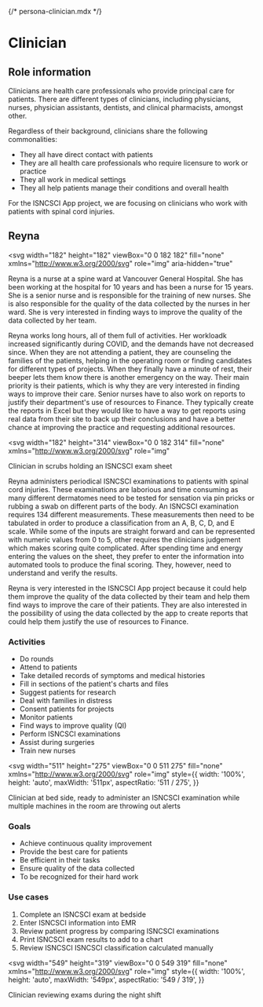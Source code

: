 {/* persona-clinician.mdx */}


<Meta title="App/Personas/Clinician" />

# Clinician

## Role information

Clinicians are health care professionals who provide principal care for patients.
There are different types of clinicians, including physicians, nurses, physician assistants, dentists, and clinical pharmacists, amongst other.

Regardless of their background, clinicians share the following commonalities:

- They all have direct contact with patients
- They are all health care professionals who require licensure to work or practice
- They all work in medical settings
- They all help patients manage their conditions and overall health

For the ISNCSCI App project, we are focusing on clinicians who work with patients with spinal cord injuries.

## Reyna

<svg
  width="182"
  height="182"
  viewBox="0 0 182 182"
  fill="none"
  xmlns="http://www.w3.org/2000/svg"
  role="img"
  aria-hidden="true"
>
  <rect width="182" height="182" fill="white" />
  <path
    d="M136.378 95.98C136.378 120.652 116.192 140.837 91.5213 140.837C66.8493 140.837 46.6633 120.652 46.6633 95.98"
    stroke="black"
    stroke-width="7.48"
    stroke-miterlimit="10"
  />
  <path
    d="M61.6183 130.869H46.6663C38.9403 130.869 32.7103 126.383 30.2183 120.153C29.2213 117.661 21.9943 116.664 21.2473 113.923C20.4993 111.431 25.9813 107.693 25.4833 104.951C24.9853 102.21 18.2563 100.217 18.0073 97.475C17.7583 94.734 23.9883 91.993 23.9883 89.252C23.9883 86.51 17.7583 83.52 18.0073 81.028C18.2563 78.286 24.9853 76.293 25.4833 73.551C25.9813 70.81 20.4993 67.072 21.2473 64.58C21.9943 61.839 29.2213 60.842 30.2183 58.35C31.2153 55.858 26.7293 51.372 27.9753 48.88C29.4703 46.388 36.4483 46.388 38.1933 44.145C39.9373 41.902 36.4483 36.669 38.4423 34.426C40.4353 32.183 47.4133 33.678 49.6563 31.685C51.8993 29.691 50.1543 23.959 52.6473 22.464C55.1393 20.72 61.6183 23.71 64.3593 22.215C67.1013 20.969 67.5993 14.988 70.5903 13.991C73.5803 12.994 78.5643 17.48 81.8043 16.981C85.0443 16.483 87.5363 11 91.0243 11C94.2643 11 97.0053 16.483 100.245 16.981C103.485 17.48 108.22 12.994 111.21 13.991C114.201 14.988 114.45 20.72 117.44 22.215C120.182 23.461 126.412 20.72 129.153 22.464C131.645 24.209 129.901 29.94 132.144 31.685C134.386 33.678 141.364 32.183 143.358 34.426C145.352 36.419 141.863 41.653 143.607 44.145C145.352 46.388 152.329 46.388 153.825 48.88C155.071 51.372 150.585 55.858 151.582 58.35C152.579 60.842 159.806 61.839 160.553 64.58C161.301 67.072 155.818 70.81 156.317 73.551C156.815 76.293 163.544 78.286 163.793 81.028C164.042 83.769 157.812 86.51 157.812 89.252C157.812 91.993 164.042 94.983 163.793 97.475C163.544 100.217 156.815 102.21 156.317 104.951C155.818 107.693 161.301 111.431 160.553 113.923C159.806 116.664 152.579 117.661 151.582 120.153C148.84 126.633 141.863 130.869 133.888 130.869H120.182"
    stroke="black"
    stroke-width="7.48"
    stroke-miterlimit="10"
  />
  <path
    d="M46.6693 99.718V95.98C46.6693 76.292 66.8553 66.075 91.5263 66.075C116.198 66.075 136.384 76.292 136.384 95.98V99.718"
    stroke="black"
    stroke-width="7.48"
    stroke-miterlimit="10"
  />
  <path
    d="M46.6623 90.249V81.028C46.6623 61.341 66.8483 51.123 91.5193 51.123C116.191 51.123 136.377 61.341 136.377 81.028V90.498"
    stroke="black"
    stroke-width="7.48"
    stroke-miterlimit="10"
  />
  <path
    d="M75.5784 114.92C77.3234 121.399 83.0544 126.134 90.0324 126.134C97.0104 126.134 102.742 121.399 104.486 114.92"
    stroke="black"
    stroke-width="7.48"
    stroke-miterlimit="10"
  />
  <path
    fill-rule="evenodd"
    clip-rule="evenodd"
    d="M97.394 181.931L112.67 144.832L105.753 141.984L91.2792 177.136L76.7069 141.726L69.7897 144.572L85.164 181.931H97.394Z"
    fill="black"
  />
  <path
    fill-rule="evenodd"
    clip-rule="evenodd"
    d="M156.811 181.931C146.376 155.679 120.729 137.098 90.7793 137.098C60.8299 137.098 35.1825 155.679 24.7473 181.931H32.8755C42.8638 159.912 65.0482 144.578 90.7793 144.578C116.51 144.578 138.695 159.912 148.683 181.931H156.811Z"
    fill="black"
  />
</svg>

Reyna is a nurse at a spine ward at Vancouver General Hospital.
She has been working at the hospital for 10 years and has been a nurse for 15 years.
She is a senior nurse and is responsible for the training of new nurses.
She is also responsible for the quality of the data collected by the nurses in her ward.
She is very interested in finding ways to improve the quality of the data collected by her team.

Reyna works long hours, all of them full of activities.
Her workloadk increased significantly during COVID, and the demands have not decreased since.
When they are not attending a patient, they are counseling the families of the patients, helping in the operating room or finding candidates for different types of projects.
When they finally have a minute of rest, their beeper lets them know there is another emergency on the way.
Their main priority is their patients, which is why they are very interested in finding ways to improve their care.
Senior nurses have to also work on reports to justify their department's use of resources to Finance.
They typically create the reports in Excel but they would like to have a way to get reports using real data from their site to back up their conclusions and have a better chance at improving the practice and requesting additional resources.

<svg
  width="182"
  height="314"
  viewBox="0 0 182 314"
  fill="none"
  xmlns="http://www.w3.org/2000/svg"
  role="img"
>
  <description>Clinician in scrubs holding an ISNCSCI exam sheet</description>
  <rect width="182" height="314" fill="white" />
  <path
    d="M54.3044 174.181V201.514L51.9174 210.379L54.3044 218.05H62.1464V210.379H65.8964V174.181H54.3044Z"
    stroke="black"
    stroke-width="5.11"
    stroke-miterlimit="10"
  />
  <path
    d="M90.2192 227.373V277.465H87.6622V287.7H72.3192V285.136L76.0692 280.022V276.271H69.7622V227.373H90.2192Z"
    stroke="black"
    stroke-width="5.11"
    stroke-miterlimit="10"
  />
  <path
    d="M117.836 227.373V276.271H113.915V280.022L124.144 285.136V287.7H102.493V276.271H99.936V227.373H117.836Z"
    stroke="black"
    stroke-width="5.11"
    stroke-miterlimit="10"
  />
  <path
    d="M124.029 83.834C124.029 100.711 110.22 114.52 93.343 114.52C76.466 114.52 62.658 100.711 62.658 83.834"
    stroke="black"
    stroke-width="5.11"
    stroke-miterlimit="10"
  />
  <path
    d="M72.8863 107.699H62.6573C57.3733 107.699 53.1113 104.631 51.4063 100.369C50.7243 98.6641 45.7803 97.9821 45.2693 96.1071C44.7573 94.4021 48.5083 91.8451 48.1673 89.9691C47.8263 88.0941 43.2233 86.7311 43.0533 84.8551C42.8823 82.9801 47.1443 81.1051 47.1443 79.2301C47.1443 77.3541 42.8823 75.3091 43.0533 73.6041C43.2233 71.7291 47.8263 70.3651 48.1673 68.4901C48.5083 66.6141 44.7573 64.0571 45.2693 62.3521C45.7803 60.4771 50.7243 59.7951 51.4063 58.0911C52.0883 56.3861 49.0193 53.3171 49.8723 51.6121C50.8953 49.9081 55.6683 49.9081 56.8613 48.3741C58.0553 46.8391 55.6683 43.2591 57.0323 41.7251C58.3963 40.1911 63.1693 41.2131 64.7033 39.8501C66.2383 38.4861 65.0443 34.5651 66.7493 33.5421C68.4543 32.3491 72.8863 34.3941 74.7613 33.3721C76.6363 32.5191 76.9773 28.4281 79.0233 27.7461C81.0693 27.0641 84.4783 30.1321 86.6953 29.7921C88.9113 29.4511 90.6163 25.7001 93.0023 25.7001C95.2183 25.7001 97.0943 29.4511 99.3103 29.7921C101.526 30.1321 104.765 27.0641 106.811 27.7461C108.856 28.4281 109.027 32.3491 111.073 33.3721C112.948 34.2241 117.21 32.3491 119.085 33.5421C120.79 34.7351 119.596 38.6561 121.131 39.8501C122.665 41.2131 127.438 40.1911 128.802 41.7251C130.166 43.0891 127.779 46.6691 128.973 48.3741C130.166 49.9081 134.939 49.9081 135.962 51.6121C136.814 53.3171 133.746 56.3861 134.428 58.0911C135.11 59.7951 140.054 60.4771 140.565 62.3521C141.076 64.0571 137.326 66.6141 137.667 68.4901C138.008 70.3651 142.611 71.7291 142.781 73.6041C142.952 75.4791 138.69 77.3541 138.69 79.2301C138.69 81.1051 142.952 83.1501 142.781 84.8551C142.611 86.7311 138.008 88.0941 137.667 89.9691C137.326 91.8451 141.076 94.4021 140.565 96.1071C140.054 97.9821 135.11 98.6641 134.428 100.369C132.553 104.801 127.779 107.699 122.324 107.699H112.948"
    stroke="black"
    stroke-width="5.11"
    stroke-miterlimit="10"
  />
  <path
    d="M62.6581 86.3921V83.8351C62.6581 70.3671 76.4671 63.3781 93.3441 63.3781C110.221 63.3781 124.029 70.3671 124.029 83.8351V86.3921"
    stroke="black"
    stroke-width="5.11"
    stroke-miterlimit="10"
  />
  <path
    d="M62.6581 79.912V73.604C62.6581 60.137 76.4671 53.147 93.3441 53.147C110.221 53.147 124.029 60.137 124.029 73.604V80.082"
    stroke="black"
    stroke-width="5.11"
    stroke-miterlimit="10"
  />
  <path
    d="M82.4329 96.7891C83.6259 101.221 87.5469 104.46 92.3209 104.46C97.0939 104.46 101.015 101.221 102.208 96.7891"
    stroke="black"
    stroke-width="5.11"
    stroke-miterlimit="10"
  />
  <path
    d="M61.4048 148.462L66.1056 156.924L65.4285 227.546L120.695 227.015L121.357 158.096"
    stroke="black"
    stroke-width="5.11"
    stroke-miterlimit="10"
  />
  <path
    d="M120.961 174.187H138.861V160.549C138.861 135.148 118.233 114.52 92.832 114.52C67.432 114.52 46.804 135.148 46.804 160.549V174.187H65.897"
    stroke="black"
    stroke-width="5.11"
    stroke-miterlimit="10"
  />
  <path
    d="M80.8409 116.099L93.1749 146.07L105.442 116.276"
    stroke="black"
    stroke-width="5.11"
    stroke-miterlimit="10"
  />
  <path
    d="M133.997 174.185V191.886L127.689 200.751H119.166L114.051 210.98H100.754V207.229L112.347 195.637L121.211 190.523V174.185H133.997Z"
    fill="white"
    stroke="black"
    stroke-width="5.11"
    stroke-miterlimit="10"
  />
  <path
    d="M70.0094 187.318L92.9267 164.401L116.677 188.151L93.7597 211.068L70.0094 187.318Z"
    fill="white"
    stroke="black"
    stroke-width="5.11"
    stroke-miterlimit="10"
  />
  <path
    d="M81.653 188.959L81.7232 189.029L80.3778 190.375L80.3076 190.304L80.393 190.219C80.4676 190.144 80.5145 190.071 80.5334 189.999C80.5486 189.948 80.5435 189.893 80.5182 189.832C80.5018 189.788 80.4291 189.701 80.3 189.572L78.6074 187.879C78.4758 187.748 78.3867 187.673 78.3398 187.654C78.293 187.635 78.2361 187.635 78.1691 187.654C78.102 187.67 78.0324 187.714 77.9603 187.786L77.8749 187.872L77.8047 187.802L79.1501 186.456L79.2203 186.526L79.1349 186.612C79.0603 186.686 79.0135 186.76 78.9945 186.832C78.9793 186.882 78.9838 186.939 79.0078 187.001C79.0242 187.045 79.097 187.132 79.226 187.261L80.9186 188.953C81.0502 189.085 81.1394 189.16 81.1862 189.179C81.2343 189.197 81.2918 189.198 81.3589 189.181C81.4259 189.162 81.4955 189.117 81.5676 189.044L81.653 188.959ZM81.0078 184.481L81.8864 185.318L81.8086 185.395C81.5568 185.217 81.2937 185.135 81.0192 185.149C80.7447 185.16 80.5239 185.249 80.357 185.416C80.2279 185.545 80.1602 185.683 80.1539 185.828C80.1476 185.971 80.1893 186.087 80.2792 186.177C80.3361 186.234 80.4 186.271 80.4708 186.289C80.567 186.312 80.6846 186.312 80.8238 186.289C80.925 186.271 81.1362 186.208 81.4575 186.099C81.9066 185.946 82.2495 185.883 82.486 185.91C82.7213 185.938 82.9237 186.036 83.0932 186.206C83.3083 186.421 83.4095 186.69 83.3968 187.014C83.3842 187.335 83.2488 187.625 82.9908 187.883C82.9098 187.964 82.825 188.032 82.7365 188.088C82.6479 188.144 82.5265 188.203 82.3722 188.266C82.2861 188.302 82.2235 188.339 82.1843 188.378C82.1514 188.411 82.1293 188.459 82.1179 188.521C82.1065 188.583 82.1154 188.651 82.1445 188.726L82.0742 188.796L81.1027 187.824L81.1729 187.754C81.5018 187.972 81.8174 188.074 82.1198 188.06C82.4221 188.043 82.665 187.943 82.8484 187.76C82.9901 187.618 83.0641 187.467 83.0705 187.306C83.0781 187.144 83.0306 187.012 82.9281 186.91C82.8674 186.849 82.7922 186.807 82.7023 186.783C82.6138 186.757 82.5113 186.752 82.3949 186.767C82.2773 186.781 82.0939 186.831 81.8446 186.915C81.4955 187.034 81.2292 187.105 81.0458 187.126C80.8623 187.148 80.6928 187.136 80.5372 187.092C80.3829 187.046 80.2456 186.963 80.1255 186.843C79.9205 186.638 79.8212 186.388 79.8275 186.094C79.8339 185.799 79.9515 185.537 80.1805 185.308C80.264 185.225 80.3551 185.154 80.4537 185.096C80.5284 185.051 80.6289 185.008 80.7554 184.965C80.8819 184.919 80.9623 184.879 80.9964 184.845C81.0293 184.812 81.0451 184.776 81.0439 184.737C81.0426 184.698 81.0116 184.631 80.9509 184.538L81.0078 184.481ZM82.3722 183.234L85.2375 183.561L84.1312 182.454C83.9769 182.3 83.8504 182.218 83.7517 182.208C83.6176 182.195 83.4803 182.261 83.3399 182.407L83.2697 182.337L84.1198 181.486L84.19 181.557C84.0951 181.679 84.0401 181.771 84.0249 181.832C84.0098 181.89 84.0167 181.955 84.0458 182.027C84.0749 182.097 84.1502 182.192 84.2716 182.314L86.414 184.456L86.3494 184.521L82.467 184.118L84.1027 185.754C84.2507 185.902 84.3842 185.969 84.5031 185.953C84.6233 185.937 84.727 185.885 84.8143 185.798L84.875 185.737L84.9453 185.807L84.0325 186.72L83.9623 186.65C84.1027 186.507 84.1723 186.379 84.171 186.266C84.1698 186.154 84.1008 186.029 83.9642 185.893L82.1482 184.077L82.0249 184.063C81.9022 184.049 81.8092 184.053 81.746 184.073C81.6827 184.093 81.6106 184.141 81.5296 184.217L81.4594 184.147L82.3722 183.234ZM86.7479 178.741L87.6398 179.633L87.5658 179.707C87.2773 179.529 86.9952 179.455 86.7195 179.483C86.4437 179.51 86.2097 179.621 86.0174 179.813C85.8567 179.973 85.7555 180.167 85.7138 180.393C85.672 180.62 85.6948 180.839 85.7821 181.05C85.8934 181.321 86.0661 181.573 86.3001 181.807C86.5303 182.037 86.7694 182.218 87.0174 182.35C87.2641 182.48 87.4981 182.532 87.7195 182.505C87.9396 182.478 88.1483 182.365 88.3457 182.168C88.5076 182.006 88.6202 181.822 88.6834 181.617C88.748 181.411 88.7682 181.147 88.7442 180.824L88.9662 181.046C88.9725 181.341 88.9314 181.601 88.8428 181.826C88.7543 182.049 88.6056 182.264 88.3969 182.473C88.1224 182.748 87.8232 182.937 87.4994 183.041C87.1768 183.143 86.8542 183.149 86.5316 183.06C86.2103 182.968 85.9332 182.807 85.7005 182.574C85.4551 182.328 85.2862 182.032 85.1938 181.684C85.1027 181.335 85.1053 180.991 85.2014 180.652C85.2988 180.311 85.4702 180.018 85.7157 179.773C85.8966 179.592 86.1268 179.44 86.4064 179.318C86.5683 179.247 86.6651 179.195 86.6967 179.164C86.7372 179.123 86.7574 179.074 86.7574 179.016C86.7574 178.955 86.7296 178.888 86.6739 178.815L86.7479 178.741ZM88.7878 176.701L89.6664 177.538L89.5886 177.615C89.3368 177.437 89.0737 177.355 88.7992 177.369C88.5247 177.38 88.3039 177.469 88.1369 177.636C88.0079 177.765 87.9402 177.903 87.9339 178.048C87.9276 178.191 87.9693 178.307 88.0591 178.397C88.1161 178.454 88.18 178.491 88.2508 178.509C88.3469 178.532 88.4646 178.532 88.6037 178.509C88.7049 178.491 88.9162 178.428 89.2375 178.319C89.6866 178.166 90.0294 178.103 90.266 178.13C90.5013 178.158 90.7037 178.256 90.8732 178.426C91.0883 178.641 91.1895 178.91 91.1768 179.234C91.1642 179.555 91.0288 179.845 90.7708 180.103C90.6898 180.184 90.605 180.252 90.5165 180.308C90.4279 180.364 90.3065 180.423 90.1522 180.486C90.0661 180.522 90.0035 180.559 89.9643 180.598C89.9314 180.631 89.9093 180.679 89.8979 180.741C89.8865 180.803 89.8953 180.871 89.9244 180.946L89.8542 181.016L88.8827 180.044L88.9529 179.974C89.2818 180.192 89.5974 180.294 89.8998 180.28C90.2021 180.263 90.445 180.163 90.6284 179.98C90.7701 179.838 90.8441 179.687 90.8505 179.526C90.858 179.364 90.8106 179.232 90.7081 179.13C90.6474 179.069 90.5721 179.027 90.4823 179.003C90.3938 178.977 90.2913 178.972 90.1749 178.987C90.0573 179.001 89.8738 179.051 89.6246 179.135C89.2755 179.254 89.0092 179.325 88.8258 179.346C88.6423 179.368 88.4728 179.356 88.3172 179.312C88.1629 179.266 88.0256 179.183 87.9054 179.063C87.7005 178.858 87.6012 178.609 87.6075 178.314C87.6138 178.019 87.7315 177.757 87.9605 177.528C88.044 177.445 88.135 177.374 88.2337 177.316C88.3084 177.271 88.4089 177.228 88.5354 177.185C88.6619 177.139 88.7423 177.099 88.7764 177.065C88.8093 177.032 88.8251 176.996 88.8239 176.957C88.8226 176.918 88.7916 176.851 88.7309 176.758L88.7878 176.701ZM91.7195 173.769L92.6114 174.661L92.5374 174.735C92.249 174.558 91.9668 174.483 91.6911 174.511C91.4153 174.539 91.1813 174.649 90.989 174.841C90.8283 175.002 90.7271 175.195 90.6854 175.422C90.6436 175.648 90.6664 175.867 90.7537 176.078C90.865 176.349 91.0377 176.602 91.2717 176.836C91.5019 177.066 91.741 177.247 91.989 177.378C92.2357 177.509 92.4697 177.56 92.6911 177.534C92.9112 177.506 93.1199 177.393 93.3173 177.196C93.4792 177.034 93.5918 176.851 93.655 176.646C93.7196 176.44 93.7398 176.175 93.7158 175.853L93.9378 176.075C93.9441 176.369 93.903 176.629 93.8144 176.855C93.7259 177.077 93.5772 177.293 93.3685 177.502C93.094 177.776 92.7948 177.965 92.471 178.069C92.1484 178.171 91.8258 178.178 91.5032 178.088C91.1819 177.997 90.9048 177.835 90.6721 177.602C90.4267 177.357 90.2578 177.06 90.1654 176.712C90.0744 176.363 90.0769 176.019 90.173 175.68C90.2704 175.34 90.4418 175.047 90.6873 174.801C90.8682 174.62 91.0984 174.469 91.378 174.346C91.5399 174.275 91.6367 174.224 91.6683 174.192C91.7088 174.152 91.729 174.102 91.729 174.044C91.729 173.984 91.7012 173.916 91.6455 173.843L91.7195 173.769ZM95.9188 174.693L95.989 174.763L94.6437 176.109L94.5735 176.039L94.6589 175.953C94.7335 175.879 94.7803 175.805 94.7993 175.733C94.8145 175.682 94.8094 175.627 94.7841 175.566C94.7676 175.522 94.6949 175.435 94.5659 175.306L92.8732 173.613C92.7417 173.482 92.6525 173.407 92.6057 173.388C92.5589 173.369 92.502 173.369 92.4349 173.388C92.3679 173.404 92.2983 173.448 92.2262 173.521L92.1408 173.606L92.0706 173.536L93.416 172.19L93.4862 172.261L93.4008 172.346C93.3261 172.421 93.2793 172.494 93.2604 172.566C93.2452 172.617 93.2496 172.673 93.2736 172.735C93.2901 172.779 93.3628 172.866 93.4919 172.995L95.1845 174.688C95.316 174.819 95.4052 174.894 95.452 174.913C95.5001 174.931 95.5577 174.932 95.6247 174.915C95.6918 174.896 95.7613 174.851 95.8334 174.779L95.9188 174.693Z"
    fill="black"
  />
</svg>

Reyna administers periodical ISNCSCI examinations to patients with spinal cord injuries.
These examinations are laborious and time consuming as many different dermatomes need to be tested for sensation via pin pricks or rubbing a swab on different parts of the body.
An ISNCSCI examination requires 134 different measurements.
These measurements then need to be tabulated in order to produce a classification from an A, B, C, D, and E scale.
While some of the inputs are straight forward and can be represented with numeric values from 0 to 5, other requires the clinicians judgement which makes scoring quite complicated.
After spending time and energy entering the values on the sheet, they prefer to enter the information into automated tools to produce the final scoring.
They, however, need to understand and verify the results.

Reyna is very interested in the ISNCSCI App project because it could help them improve the quality of the data collected by their team and help them find ways to improve the care of their patients.
They are also interested in the possibility of using the data collected by the app to create reports that could help them justify the use of resources to Finance.

### Activities

- Do rounds
- Attend to patients
- Take detailed records of symptoms and medical histories
- Fill in sections of the patient's charts and files
- Suggest patients for research
- Deal with families in distress
- Consent patients for projects
- Monitor patients
- Find ways to improve quality (QI)
- Perform ISNCSCI examinations
- Assist during surgeries
- Train new nurses

<svg
  width="511"
  height="275"
  viewBox="0 0 511 275"
  fill="none"
  xmlns="http://www.w3.org/2000/svg"
  role="img"
  style={{
    width: '100%',
    height: 'auto',
    maxWidth: '511px',
    aspectRatio: '511 / 275',
  }}
>
  <description>
    Clinician at bed side, ready to administer an ISNCSCI examination while
    multiple machines in the room are throwing out alerts
  </description>
  <rect width="511" height="275" fill="white" />
  <path
    d="M225.375 156.66H182.573"
    stroke="#333333"
    stroke-width="3.16"
    stroke-miterlimit="10"
  />
  <path
    d="M136.205 156.66H104.113"
    stroke="#333333"
    stroke-width="3.16"
    stroke-miterlimit="10"
  />
  <path
    d="M98.231 240.403V15.877"
    stroke="#333333"
    stroke-width="3.16"
    stroke-miterlimit="10"
  />
  <path
    d="M72.009 37.26H127.298"
    stroke="#333333"
    stroke-width="3.16"
    stroke-miterlimit="10"
  />
  <path
    d="M91.627 162.003H30.996V233.28"
    stroke="#333333"
    stroke-width="3.16"
    stroke-miterlimit="10"
  />
  <path
    d="M30.996 183.38H91.627"
    stroke="#333333"
    stroke-width="3.16"
    stroke-miterlimit="10"
  />
  <path
    d="M30.996 204.77H91.627"
    stroke="#333333"
    stroke-width="3.16"
    stroke-miterlimit="10"
  />
  <path
    d="M30.996 226.16H91.627"
    stroke="#333333"
    stroke-width="3.16"
    stroke-miterlimit="10"
  />
  <path
    d="M104.114 162H134.429V231.5"
    stroke="#333333"
    stroke-width="3.16"
    stroke-miterlimit="10"
  />
  <path
    d="M104.114 183.38H134.429"
    stroke="#333333"
    stroke-width="3.16"
    stroke-miterlimit="10"
  />
  <path
    d="M104.114 204.77H134.429"
    stroke="#333333"
    stroke-width="3.16"
    stroke-miterlimit="10"
  />
  <path
    d="M104.114 226.16H134.429"
    stroke="#333333"
    stroke-width="3.16"
    stroke-miterlimit="10"
  />
  <path
    d="M75.587 172.7H91.626"
    stroke="#333333"
    stroke-width="3.16"
    stroke-miterlimit="10"
  />
  <path
    d="M75.587 194.44H91.626"
    stroke="#333333"
    stroke-width="3.16"
    stroke-miterlimit="10"
  />
  <path
    d="M75.587 215.46H91.626"
    stroke="#333333"
    stroke-width="3.16"
    stroke-miterlimit="10"
  />
  <path
    d="M84.496 240.41H111.245"
    stroke="#333333"
    stroke-width="3.16"
    stroke-miterlimit="10"
  />
  <path
    d="M88.949 252.882C90.429 252.882 91.626 251.685 91.626 250.204C91.626 248.737 90.429 247.54 88.949 247.54C87.482 247.54 86.284 248.737 86.284 250.204C86.284 251.685 87.482 252.882 88.949 252.882Z"
    stroke="#333333"
    stroke-width="3.16"
    stroke-miterlimit="10"
  />
  <path
    d="M106.791 252.882C108.258 252.882 109.468 251.685 109.468 250.204C109.468 248.737 108.258 247.54 106.791 247.54C105.311 247.54 104.114 248.737 104.114 250.204C104.114 251.685 105.311 252.882 106.791 252.882Z"
    stroke="#333333"
    stroke-width="3.16"
    stroke-miterlimit="10"
  />
  <path
    d="M225.375 145.955L208.962 146.135C192.562 139.364 184.89 120.48 191.661 104.26"
    stroke="#333333"
    stroke-width="3.16"
    stroke-miterlimit="10"
  />
  <path
    d="M189.704 113.177C194.338 115.147 199.693 113.01 201.47 108.376L202.899 104.99"
    stroke="#333333"
    stroke-width="3.16"
    stroke-miterlimit="10"
  />
  <path
    fill-rule="evenodd"
    clip-rule="evenodd"
    d="M169.906 117.625C160.388 114.916 153.866 111.395 153.866 111.395C143.169 107.121 141.019 95.7159 145.666 84.8389L156.544 58.6549L158.14 59.3629C158.14 59.3629 165.091 75.7499 160.998 85.7399L158.861 90.7209L166.88 94.1069L161.525 97.6729C161.525 97.6729 148.511 108.718 169.906 117.625Z"
    stroke="#333333"
    stroke-width="3.16"
    stroke-miterlimit="10"
  />
  <path
    d="M166.298 116.286C167.083 116.509 168.614 117.452 169.907 117.62C178.922 118.795 187.896 113.061 191.661 104.079C196.128 93.2145 191.134 80.7414 180.436 76.2873L160.742 68.1542"
    stroke="#333333"
    stroke-width="3.16"
    stroke-miterlimit="10"
  />
  <path
    d="M191.661 104.087H197.904C206.465 104.267 217.522 106.945 225.375 110.15"
    stroke="#333333"
    stroke-width="3.16"
    stroke-miterlimit="10"
  />
  <path
    d="M253.901 166.453H224.474V110.328L242.663 107.65C246.589 107.123 250.516 107.123 254.442 107.65L275.296 112.104H355.544L358.042 104.806C358.749 102.849 360.539 101.42 362.676 101.42H364.465"
    stroke="#333333"
    stroke-width="3.16"
    stroke-miterlimit="10"
  />
  <path
    d="M225.375 149.527H184.362L134.429 94.2899"
    stroke="#333333"
    stroke-width="3.16"
    stroke-miterlimit="10"
  />
  <path
    d="M209.322 131.71H223.585"
    stroke="#333333"
    stroke-width="3.16"
    stroke-miterlimit="10"
  />
  <path
    d="M80.93 40.8319V51.5279"
    stroke="#333333"
    stroke-width="3.16"
    stroke-miterlimit="10"
  />
  <path
    d="M119.265 88.949V113.897C120.166 117.102 122.303 119.239 125.161 119.239H131.224C133.888 119.239 136.205 121.376 136.205 124.233C136.205 127.258 138.883 129.575 141.921 129.215L144.418 128.867C146.916 128.507 149.233 130.103 149.941 132.42L151.009 136.347C151.73 138.844 154.214 140.26 156.712 139.912L179.368 135.638C180.256 135.458 181.324 135.638 182.032 135.986L191.661 139.912C192.202 140.092 192.91 140.26 193.45 140.26H223.586"
    stroke="#333333"
    stroke-width="3.16"
    stroke-miterlimit="10"
  />
  <path
    d="M109.468 79.86H129.073"
    stroke="#333333"
    stroke-width="3.16"
    stroke-miterlimit="10"
  />
  <path
    d="M116.6 67.5599H123.732"
    stroke="#333333"
    stroke-width="3.16"
    stroke-miterlimit="10"
  />
  <path
    d="M116.6 72.9099H123.732"
    stroke="#333333"
    stroke-width="3.16"
    stroke-miterlimit="10"
  />
  <path
    d="M252.111 169.13H312.742"
    stroke="#333333"
    stroke-width="3.16"
    stroke-miterlimit="10"
  />
  <path
    d="M309.176 165.56H353.754"
    stroke="#333333"
    stroke-width="3.16"
    stroke-miterlimit="10"
  />
  <path
    d="M120.165 60.433V40.827"
    stroke="#333333"
    stroke-width="3.16"
    stroke-miterlimit="10"
  />
  <path
    d="M118.376 56.87H113.034L109.468 60.256V79.5C109.468 83.954 113.034 87.52 117.488 87.52H122.663C127.117 87.52 130.682 83.954 130.682 79.5V60.256L127.297 56.87H121.942"
    stroke="#333333"
    stroke-width="3.16"
    stroke-miterlimit="10"
  />
  <path
    d="M89.85 122.801H29.219V69.34H89.85"
    stroke="#333333"
    stroke-width="3.16"
    stroke-miterlimit="10"
  />
  <path
    d="M30.996 110.33H89.85"
    stroke="#333333"
    stroke-width="3.16"
    stroke-miterlimit="10"
  />
  <path
    d="M36.351 97.8499L47.048 81.8099L55.969 97.8499L66.666 81.8099L75.587 96.0729L82.719 85.3759"
    stroke="#333333"
    stroke-width="3.16"
    stroke-miterlimit="10"
  />
  <path
    d="M59.535 122.802V131.71H89.85"
    stroke="#333333"
    stroke-width="3.16"
    stroke-miterlimit="10"
  />
  <path
    d="M68.443 122.796V131.704"
    stroke="#333333"
    stroke-width="3.16"
    stroke-miterlimit="10"
  />
  <path
    d="M39.917 117.46H43.483"
    stroke="#333333"
    stroke-width="3.16"
    stroke-miterlimit="10"
  />
  <path
    d="M48.838 117.46H52.404"
    stroke="#333333"
    stroke-width="3.16"
    stroke-miterlimit="10"
  />
  <path
    d="M75.587 117.46H79.153"
    stroke="#333333"
    stroke-width="3.16"
    stroke-miterlimit="10"
  />
  <path
    d="M80.93 117.46H84.496"
    stroke="#333333"
    stroke-width="3.16"
    stroke-miterlimit="10"
  />
  <path
    d="M104.114 131.71H114.811"
    stroke="#333333"
    stroke-width="3.16"
    stroke-miterlimit="10"
  />
  <path
    d="M429.209 91.871C429.209 103.591 419.62 113.18 407.9 113.18C396.18 113.18 386.592 103.591 386.592 91.871"
    stroke="#333333"
    stroke-width="3.55"
    stroke-miterlimit="10"
  />
  <path
    d="M393.694 108.452H386.591C382.921 108.452 379.962 106.321 378.778 103.362C378.304 102.178 374.871 101.704 374.516 100.402C374.161 99.218 376.765 97.443 376.529 96.14C376.292 94.838 373.096 93.891 372.977 92.589C372.859 91.287 375.818 89.984 375.818 88.682C375.818 87.38 372.859 85.959 372.977 84.776C373.096 83.473 376.292 82.526 376.529 81.224C376.765 79.922 374.161 78.146 374.516 76.962C374.871 75.66 378.304 75.187 378.778 74.003C379.251 72.819 377.121 70.688 377.712 69.504C378.423 68.321 381.737 68.321 382.566 67.255C383.395 66.19 381.737 63.704 382.684 62.638C383.631 61.573 386.946 62.283 388.012 61.336C389.077 60.389 388.248 57.666 389.432 56.956C390.616 56.127 393.694 57.548 394.996 56.838C396.298 56.246 396.535 53.404 397.956 52.931C399.376 52.457 401.744 54.588 403.283 54.352C404.822 54.115 406.006 51.51 407.663 51.51C409.202 51.51 410.504 54.115 412.043 54.352C413.582 54.588 415.831 52.457 417.252 52.931C418.673 53.404 418.791 56.127 420.212 56.838C421.514 57.429 424.473 56.127 425.775 56.956C426.959 57.785 426.131 60.507 427.196 61.336C428.262 62.283 431.576 61.573 432.523 62.638C433.47 63.585 431.813 66.071 432.642 67.255C433.47 68.321 436.785 68.321 437.495 69.504C438.087 70.688 435.956 72.819 436.43 74.003C436.903 75.187 440.336 75.66 440.692 76.962C441.047 78.146 438.442 79.922 438.679 81.224C438.916 82.526 442.112 83.473 442.231 84.776C442.349 86.078 439.389 87.38 439.389 88.682C439.389 89.984 442.349 91.405 442.231 92.589C442.112 93.891 438.916 94.838 438.679 96.14C438.442 97.443 441.047 99.218 440.692 100.402C440.336 101.704 436.903 102.178 436.43 103.362C435.128 106.44 431.813 108.452 428.025 108.452H421.514"
    stroke="black"
    stroke-width="3.55"
    stroke-miterlimit="10"
  />
  <path
    d="M386.592 93.653V91.877C386.592 82.525 396.181 77.67 407.901 77.67C419.621 77.67 429.208 82.525 429.208 91.877V93.653"
    stroke="black"
    stroke-width="3.55"
    stroke-miterlimit="10"
  />
  <path
    d="M386.592 89.1549V84.7749C386.592 75.4229 396.181 70.569 407.901 70.569C419.621 70.569 429.209 75.4229 429.209 84.7749V89.2729"
    stroke="black"
    stroke-width="3.55"
    stroke-miterlimit="10"
  />
  <path
    d="M400.323 100.873C401.152 103.951 403.874 106.2 407.189 106.2C410.504 106.2 413.227 103.951 414.055 100.873"
    stroke="black"
    stroke-width="3.55"
    stroke-miterlimit="10"
  />
  <path
    d="M399.606 114.527L407.92 134.73L416.19 114.647"
    stroke="black"
    stroke-width="3.45"
    stroke-miterlimit="10"
  />
  <path
    d="M404.999 191.578L405.78 224.554H401.041V234.78H380.463L380.713 231.538C381.711 228.795 384.329 226.924 387.322 226.924H393.558V191.578H404.999Z"
    stroke="black"
    stroke-width="3.74"
    stroke-miterlimit="10"
  />
  <path
    d="M431.366 191.578L441.197 222.684V224.554H439.326V234.78H424.361V229.044C424.985 226.924 426.855 225.427 429.1 225.427H431.844L415.655 191.578"
    stroke="black"
    stroke-width="3.74"
    stroke-miterlimit="10"
  />
  <path
    d="M441.197 154.335V162.815H440.199L413.137 152.464L406.528 155.333L399.045 149.596V145.855L404.657 143.111L402.786 139.37H408.398L412.14 142.113L414.01 145.855L430.846 150.594V143.111"
    stroke="black"
    stroke-width="3.74"
    stroke-miterlimit="10"
  />
  <path
    d="M428.976 159.953V172.174L431.367 191.576H391.688V148.729H390.69L378.469 161.824H376.473L358.889 151.597L351.282 151.473C349.037 151.473 347.166 149.727 346.543 147.607L344.797 141.247L346.668 139.376H351.407L354.15 133.889H356.894L357.891 139.126L360.635 141.371V145.113L376.598 151.473H378.469L382.459 133.514C384.953 122.166 394.806 113.561 406.404 113.187H407.9C426.482 113.312 441.198 128.9 441.198 147.482V160.202"
    stroke="black"
    stroke-width="3.74"
    stroke-miterlimit="10"
  />
  <path
    d="M395.567 134.942L402.106 144.36"
    stroke="black"
    stroke-width="3.74"
    stroke-miterlimit="10"
    stroke-linecap="round"
  />
  <path
    d="M337.047 141.224L352.495 125.776L368.505 141.786L353.057 157.234L337.047 141.224Z"
    fill="white"
    stroke="black"
    stroke-width="3.45"
    stroke-miterlimit="10"
  />
  <path
    d="M344.654 142.08L344.701 142.127L343.793 143.035L343.746 142.987L343.804 142.93C343.854 142.879 343.885 142.83 343.898 142.781C343.909 142.747 343.905 142.71 343.888 142.669C343.877 142.639 343.828 142.58 343.741 142.493L342.599 141.351C342.51 141.262 342.45 141.212 342.418 141.199C342.387 141.186 342.348 141.186 342.303 141.199C342.258 141.21 342.211 141.24 342.162 141.289L342.105 141.346L342.057 141.299L342.965 140.391L343.012 140.438L342.955 140.496C342.904 140.546 342.873 140.596 342.86 140.645C342.85 140.679 342.853 140.717 342.869 140.758C342.88 140.788 342.929 140.847 343.016 140.934L344.158 142.076C344.247 142.165 344.307 142.215 344.339 142.228C344.371 142.24 344.41 142.241 344.455 142.229C344.5 142.217 344.547 142.186 344.596 142.137L344.654 142.08ZM344.218 139.058L344.811 139.623L344.759 139.675C344.589 139.555 344.411 139.5 344.226 139.509C344.041 139.517 343.892 139.577 343.779 139.689C343.692 139.777 343.647 139.869 343.642 139.967C343.638 140.064 343.666 140.142 343.727 140.203C343.765 140.241 343.808 140.266 343.856 140.278C343.921 140.294 344 140.294 344.094 140.278C344.162 140.266 344.305 140.224 344.522 140.15C344.825 140.047 345.056 140.004 345.216 140.022C345.374 140.041 345.511 140.108 345.625 140.222C345.77 140.367 345.839 140.549 345.83 140.767C345.822 140.984 345.73 141.18 345.556 141.354C345.502 141.408 345.444 141.455 345.385 141.492C345.325 141.53 345.243 141.57 345.139 141.612C345.081 141.636 345.039 141.661 345.012 141.688C344.99 141.71 344.975 141.742 344.967 141.784C344.96 141.826 344.966 141.872 344.985 141.922L344.938 141.97L344.282 141.314L344.33 141.267C344.552 141.414 344.765 141.482 344.969 141.473C345.173 141.462 345.336 141.394 345.46 141.271C345.556 141.175 345.606 141.073 345.61 140.965C345.615 140.855 345.583 140.766 345.514 140.697C345.473 140.656 345.422 140.627 345.362 140.611C345.302 140.594 345.233 140.591 345.154 140.601C345.075 140.61 344.951 140.644 344.783 140.701C344.547 140.781 344.368 140.828 344.244 140.843C344.12 140.857 344.006 140.85 343.901 140.82C343.797 140.789 343.704 140.733 343.623 140.652C343.485 140.514 343.418 140.345 343.422 140.147C343.426 139.948 343.506 139.771 343.66 139.617C343.717 139.56 343.778 139.512 343.845 139.473C343.895 139.443 343.963 139.414 344.048 139.385C344.133 139.354 344.188 139.327 344.211 139.304C344.233 139.282 344.244 139.258 344.243 139.231C344.242 139.205 344.221 139.16 344.18 139.097L344.218 139.058ZM345.139 138.217L347.072 138.437L346.326 137.691C346.222 137.587 346.136 137.531 346.07 137.525C345.979 137.516 345.887 137.561 345.792 137.659L345.744 137.612L346.318 137.038L346.365 137.085C346.301 137.168 346.264 137.23 346.254 137.271C346.244 137.31 346.248 137.354 346.268 137.403C346.288 137.45 346.338 137.514 346.42 137.596L347.866 139.042L347.822 139.085L345.203 138.814L346.306 139.917C346.406 140.017 346.496 140.062 346.577 140.052C346.658 140.041 346.728 140.006 346.787 139.947L346.828 139.906L346.875 139.953L346.259 140.569L346.212 140.522C346.306 140.425 346.353 140.339 346.353 140.263C346.352 140.187 346.305 140.103 346.213 140.011L344.988 138.786L344.905 138.777C344.822 138.767 344.759 138.769 344.716 138.783C344.674 138.797 344.625 138.829 344.57 138.88L344.523 138.833L345.139 138.217ZM348.091 135.186L348.693 135.787L348.643 135.837C348.448 135.718 348.258 135.667 348.072 135.686C347.886 135.705 347.728 135.779 347.598 135.909C347.49 136.017 347.422 136.148 347.393 136.301C347.365 136.453 347.381 136.601 347.439 136.744C347.515 136.926 347.631 137.097 347.789 137.254C347.944 137.41 348.106 137.532 348.273 137.621C348.439 137.709 348.597 137.743 348.747 137.726C348.895 137.707 349.036 137.631 349.169 137.498C349.278 137.388 349.354 137.265 349.397 137.126C349.441 136.987 349.454 136.809 349.438 136.591L349.588 136.741C349.592 136.94 349.564 137.115 349.505 137.267C349.445 137.417 349.344 137.563 349.204 137.704C349.018 137.889 348.817 138.017 348.598 138.087C348.38 138.156 348.163 138.16 347.945 138.099C347.728 138.038 347.541 137.929 347.384 137.772C347.219 137.606 347.105 137.406 347.043 137.171C346.981 136.936 346.983 136.704 347.048 136.475C347.113 136.245 347.229 136.048 347.395 135.882C347.517 135.76 347.672 135.658 347.861 135.575C347.97 135.527 348.035 135.492 348.057 135.471C348.084 135.444 348.098 135.41 348.098 135.371C348.098 135.33 348.079 135.285 348.041 135.235L348.091 135.186ZM349.467 133.809L350.06 134.374L350.008 134.426C349.838 134.306 349.66 134.251 349.475 134.26C349.29 134.268 349.141 134.328 349.028 134.44C348.941 134.528 348.896 134.62 348.891 134.718C348.887 134.815 348.915 134.893 348.976 134.954C349.014 134.992 349.057 135.017 349.105 135.029C349.17 135.045 349.249 135.045 349.343 135.029C349.411 135.017 349.554 134.975 349.771 134.901C350.074 134.798 350.305 134.755 350.465 134.773C350.623 134.792 350.76 134.859 350.874 134.973C351.019 135.118 351.088 135.3 351.079 135.518C351.071 135.735 350.979 135.931 350.805 136.105C350.751 136.159 350.693 136.205 350.634 136.243C350.574 136.281 350.492 136.321 350.388 136.363C350.33 136.387 350.288 136.412 350.261 136.439C350.239 136.461 350.224 136.493 350.216 136.535C350.209 136.577 350.215 136.623 350.234 136.673L350.187 136.721L349.531 136.065L349.579 136.018C349.801 136.165 350.014 136.233 350.218 136.224C350.422 136.213 350.585 136.145 350.709 136.022C350.805 135.926 350.855 135.824 350.859 135.716C350.864 135.606 350.832 135.517 350.763 135.448C350.722 135.407 350.671 135.378 350.611 135.362C350.551 135.345 350.482 135.342 350.403 135.352C350.324 135.361 350.2 135.395 350.032 135.452C349.796 135.532 349.617 135.579 349.493 135.594C349.369 135.608 349.255 135.601 349.15 135.571C349.046 135.54 348.953 135.484 348.872 135.403C348.734 135.265 348.667 135.096 348.671 134.898C348.675 134.699 348.755 134.522 348.909 134.367C348.966 134.311 349.027 134.263 349.094 134.224C349.144 134.194 349.212 134.165 349.297 134.136C349.382 134.105 349.437 134.078 349.46 134.055C349.482 134.033 349.493 134.009 349.492 133.982C349.491 133.956 349.47 133.911 349.429 133.848L349.467 133.809ZM351.445 131.831L352.047 132.433L351.997 132.483C351.803 132.363 351.612 132.313 351.426 132.332C351.24 132.351 351.082 132.425 350.952 132.555C350.844 132.663 350.776 132.794 350.748 132.946C350.719 133.099 350.735 133.247 350.794 133.389C350.869 133.572 350.985 133.742 351.143 133.9C351.299 134.056 351.46 134.178 351.627 134.266C351.794 134.354 351.952 134.389 352.101 134.371C352.249 134.353 352.39 134.277 352.523 134.143C352.633 134.034 352.709 133.91 352.751 133.772C352.795 133.633 352.808 133.455 352.792 133.237L352.942 133.387C352.946 133.586 352.919 133.761 352.859 133.913C352.799 134.063 352.699 134.209 352.558 134.35C352.373 134.535 352.171 134.662 351.952 134.732C351.735 134.801 351.517 134.806 351.299 134.745C351.083 134.684 350.896 134.574 350.739 134.417C350.573 134.252 350.459 134.052 350.397 133.817C350.335 133.581 350.337 133.349 350.402 133.121C350.468 132.891 350.583 132.693 350.749 132.528C350.871 132.406 351.026 132.303 351.215 132.22C351.324 132.173 351.389 132.138 351.411 132.117C351.438 132.089 351.452 132.056 351.452 132.017C351.452 131.976 351.433 131.931 351.395 131.881L351.445 131.831ZM354.279 132.455L354.326 132.502L353.418 133.41L353.371 133.362L353.428 133.305C353.479 133.255 353.51 133.205 353.523 133.156C353.533 133.122 353.53 133.085 353.513 133.044C353.502 133.014 353.453 132.955 353.366 132.868L352.224 131.726C352.135 131.638 352.075 131.587 352.043 131.574C352.012 131.561 351.973 131.561 351.928 131.574C351.883 131.585 351.836 131.615 351.787 131.664L351.73 131.721L351.682 131.674L352.59 130.766L352.637 130.814L352.58 130.871C352.529 130.921 352.498 130.971 352.485 131.02C352.475 131.054 352.478 131.092 352.494 131.134C352.505 131.163 352.554 131.222 352.641 131.309L353.783 132.451C353.872 132.54 353.932 132.59 353.964 132.603C353.996 132.615 354.035 132.616 354.08 132.605C354.125 132.592 354.172 132.561 354.221 132.512L354.279 132.455Z"
    fill="#333333"
  />
  <path
    d="M225.375 164.03H182.573"
    stroke="#333333"
    stroke-width="3.16"
    stroke-miterlimit="10"
  />
  <path
    d="M53.112 56.2179H38.545L35.301 61.0759L32.068 56.2179H15.879V30.3119H53.112V56.2179Z"
    fill="#670000"
    stroke="#670000"
    stroke-width="3.16"
    stroke-miterlimit="10"
  />
  <path
    d="M35.301 36.792V44.888"
    stroke="white"
    stroke-width="3.16"
    stroke-miterlimit="10"
  />
  <path
    d="M35.301 46.51V49.75"
    stroke="white"
    stroke-width="3.16"
    stroke-miterlimit="10"
  />
  <path
    d="M35.301 54.6079C41.557 54.6079 46.634 49.5329 46.634 43.2739C46.634 37.0139 41.557 31.9399 35.301 31.9399C29.044 31.9399 23.978 37.0139 23.978 43.2739C23.978 49.5329 29.044 54.6079 35.301 54.6079Z"
    stroke="white"
    stroke-width="3.16"
    stroke-miterlimit="10"
  />
  <path
    d="M495.074 200.189H491.04L494.116 208.206L484.562 200.189H457.841V174.283H495.074V200.189Z"
    fill="#670000"
    stroke="#670000"
    stroke-width="3.16"
    stroke-miterlimit="10"
  />
  <path
    d="M477.262 180.762V188.858"
    stroke="white"
    stroke-width="3.16"
    stroke-miterlimit="10"
  />
  <path
    d="M477.262 190.48V193.72"
    stroke="white"
    stroke-width="3.16"
    stroke-miterlimit="10"
  />
  <path
    d="M477.263 198.578C483.519 198.578 488.596 193.503 488.596 187.244C488.596 180.984 483.519 175.91 477.263 175.91C471.006 175.91 465.94 180.984 465.94 187.244C465.94 193.503 471.006 198.578 477.263 198.578Z"
    stroke="white"
    stroke-width="3.16"
    stroke-miterlimit="10"
  />
  <path
    d="M196.206 170.686H205.685V218.083H196.206V170.686Z"
    fill="white"
    stroke="#333333"
    stroke-width="2.76"
    stroke-miterlimit="10"
  />
  <path
    d="M220.574 217.906C220.574 223.09 216.372 227.292 211.187 227.292C206.004 227.292 201.802 223.09 201.802 217.906C201.802 212.722 206.004 208.519 211.187 208.519C216.372 208.519 220.574 212.722 220.574 217.906Z"
    fill="white"
  />
  <path
    d="M201.802 217.906C201.802 212.722 206.004 208.52 211.188 208.52C216.372 208.52 220.574 212.722 220.574 217.906C220.574 223.09 216.372 227.292 211.188 227.292C206.004 227.292 201.802 223.09 201.802 217.906Z"
    stroke="white"
    stroke-width="9.48"
    stroke-miterlimit="10"
  />
  <path
    d="M220.574 217.906C220.574 223.09 216.372 227.292 211.187 227.292C206.004 227.292 201.802 223.09 201.802 217.906C201.802 212.722 206.004 208.519 211.187 208.519C216.372 208.519 220.574 212.722 220.574 217.906Z"
    fill="white"
  />
  <path
    d="M201.802 217.906C201.802 212.722 206.004 208.52 211.188 208.52C216.372 208.52 220.574 212.722 220.574 217.906C220.574 223.09 216.372 227.292 211.188 227.292C206.004 227.292 201.802 223.09 201.802 217.906Z"
    stroke="#333333"
    stroke-width="2.76"
    stroke-miterlimit="10"
  />
</svg>

### Goals

- Achieve continuous quality improvement
- Provide the best care for patients
- Be efficient in their tasks
- Ensure quality of the data collected
- To be recognized for their hard work

### Use cases

1. Complete an ISNCSCI exam at bedside
2. Enter ISNCSCI information into EMR
3. Review patient progress by comparing ISNCSCI examinations
4. Print ISNCSCI exam results to add to a chart
5. Review ISNCSCI ISNCSCI classification calculated manually

<svg
  width="549"
  height="319"
  viewBox="0 0 549 319"
  fill="none"
  xmlns="http://www.w3.org/2000/svg"
  role="img"
  style={{
    width: '100%',
    height: 'auto',
    maxWidth: '549px',
    aspectRatio: '549 / 319',
  }}
>
  <description>Clinician reviewing exams during the night shift</description>
  <g clip-path="url(#clip0_1592_39580)">
    <rect width="549" height="319" fill="black" />
    <path
      d="M253.147 157.883H242.918C237.634 157.883 233.372 154.815 231.667 150.553C230.985 148.848 226.041 148.166 225.53 146.291C225.018 144.586 228.769 142.029 228.428 140.153C228.087 138.278 223.484 136.915 223.314 135.039C223.143 133.164 227.405 131.289 227.405 129.414C227.405 127.538 223.143 125.493 223.314 123.788C223.484 121.913 228.087 120.549 228.428 118.674C228.769 116.798 225.018 114.241 225.53 112.536C226.041 110.661 230.985 109.979 231.667 108.275C232.349 106.57 229.28 103.501 230.133 101.796C231.156 100.092 235.929 100.092 237.122 98.558C238.316 97.023 235.929 93.443 237.293 91.909C238.657 90.375 243.43 91.397 244.964 90.034C246.499 88.67 245.305 84.749 247.01 83.726C248.715 82.533 253.147 84.578 255.022 83.556C256.897 82.703 257.238 78.612 259.284 77.93C261.33 77.248 264.739 80.316 266.956 79.976C269.172 79.635 270.877 75.884 273.263 75.884C275.479 75.884 277.355 79.635 279.571 79.976C281.787 80.316 285.026 77.248 287.072 77.93C289.117 78.612 289.288 82.533 291.334 83.556C293.209 84.408 297.471 82.533 299.346 83.726C301.051 84.919 299.857 88.84 301.392 90.034C302.926 91.397 307.699 90.375 309.063 91.909C310.427 93.273 308.04 96.853 309.234 98.558C310.427 100.092 315.2 100.092 316.223 101.796C317.075 103.501 314.007 106.57 314.689 108.275C315.371 109.979 320.315 110.661 320.826 112.536C321.337 114.241 317.587 116.798 317.928 118.674C318.269 120.549 322.872 121.913 323.042 123.788C323.213 125.663 318.951 127.538 318.951 129.414C318.951 131.289 323.213 133.334 323.042 135.039C322.872 136.915 318.269 138.278 317.928 140.153C317.587 142.029 321.337 144.586 320.826 146.291C320.315 148.166 315.371 148.848 314.689 150.553C312.814 154.985 308.04 157.883 302.585 157.883H293.209"
      fill="#B9B9B9"
    />
    <path
      d="M365.348 221.615H356.612C350.685 221.615 344.923 223.924 340.637 228.208H320.194V206.619C320.194 180.742 299.914 158.824 274.054 158.163C247.191 157.505 225.271 179.096 225.271 205.628V241.063C225.271 245.678 228.881 249.304 233.495 249.304"
      fill="black"
    />
    <path
      d="M365.348 221.615H356.612C350.685 221.615 344.923 223.924 340.637 228.208H320.194V206.619C320.194 180.742 299.914 158.824 274.054 158.163C247.191 157.505 225.271 179.096 225.271 205.628V241.063C225.271 245.678 228.881 249.304 233.495 249.304"
      stroke="white"
      stroke-width="5.47"
      stroke-miterlimit="10"
    />
    <path d="M210.426 216.673V139.214H90.117V216.673" fill="black" />
    <path
      d="M210.426 216.673V139.214H90.117V216.673"
      stroke="white"
      stroke-width="5.47"
      stroke-miterlimit="10"
    />
    <path
      d="M207.143 226.564H91.777C86.324 226.564 81.874 222.112 81.874 216.674H137.916L142.038 220.796H156.864L160.985 216.674H217.027C217.027 222.112 212.578 226.564 207.143 226.564Z"
      fill="black"
      stroke="white"
      stroke-width="5.47"
      stroke-miterlimit="10"
    />
    <path
      d="M27.491 236.444H218.668"
      stroke="white"
      stroke-width="5.47"
      stroke-miterlimit="10"
    />
    <path
      d="M34.093 229.854H81.874"
      stroke="white"
      stroke-width="5.47"
      stroke-miterlimit="10"
    />
    <path d="M201.69 132.617V109.544H223.774" fill="black" />
    <path
      d="M201.69 132.617V109.544H223.774"
      stroke="white"
      stroke-width="5.47"
      stroke-miterlimit="10"
    />
    <path d="M323.509 109.547H355.463V211.234H332.393" fill="black" />
    <path
      d="M323.509 109.547H355.463V211.234H332.393"
      stroke="white"
      stroke-width="5.47"
      stroke-miterlimit="10"
    />
    <path
      d="M295.464 282.095H248.997C240.425 282.095 233.495 275.172 233.495 266.603V237.267C233.495 216.831 250.145 200.184 270.589 200.184H273.89C294.315 200.184 310.965 216.831 310.965 237.267V266.603C310.965 275.172 304.035 282.095 295.464 282.095Z"
      fill="black"
      stroke="white"
      stroke-width="5.47"
      stroke-miterlimit="10"
    />
    <path
      d="M266.467 223.262V280.946"
      stroke="white"
      stroke-width="5.47"
      stroke-miterlimit="10"
    />
    <path
      d="M278.011 223.262V280.946"
      stroke="white"
      stroke-width="5.47"
      stroke-miterlimit="10"
    />
    <path
      d="M57.163 247.984H212.085"
      stroke="white"
      stroke-width="5.47"
      stroke-miterlimit="10"
    />
    <path
      d="M320.849 247.984H431.273"
      stroke="white"
      stroke-width="5.47"
      stroke-miterlimit="10"
    />
    <path
      d="M310.965 236.444H484.014"
      stroke="white"
      stroke-width="5.47"
      stroke-miterlimit="10"
    />
    <path
      d="M231.854 290.831C231.854 290.831 238.456 287.534 271.41 287.534C304.363 287.534 310.965 290.831 310.965 290.831"
      fill="black"
    />
    <path
      d="M231.854 290.831C231.854 290.831 238.456 287.534 271.41 287.534C304.363 287.534 310.965 290.831 310.965 290.831"
      stroke="white"
      stroke-width="5.47"
      stroke-miterlimit="10"
    />
    <path
      d="M106.603 247.983V272.705"
      stroke="white"
      stroke-width="5.47"
      stroke-miterlimit="10"
    />
    <path
      d="M124.73 247.983V272.705"
      stroke="white"
      stroke-width="5.47"
      stroke-miterlimit="10"
    />
    <path
      d="M388.417 247.983V272.705"
      stroke="white"
      stroke-width="5.47"
      stroke-miterlimit="10"
    />
    <path
      d="M406.563 247.983V272.705"
      stroke="white"
      stroke-width="5.47"
      stroke-miterlimit="10"
    />
    <path
      d="M73.631 222.434H34.093"
      stroke="white"
      stroke-width="5.47"
      stroke-miterlimit="10"
    />
    <path
      d="M146.979 121.083H107.423V113.666L121.757 93.888V88.944H131.66V93.888L146.979 113.666V121.083Z"
      fill="black"
      stroke="white"
      stroke-width="5.47"
      stroke-miterlimit="10"
    />
    <path d="M61.284 165.575L109.903 93.554H121.757" fill="black" />
    <path
      d="M61.284 165.575L109.903 93.554H121.757"
      stroke="white"
      stroke-width="5.47"
      stroke-miterlimit="10"
    />
    <path
      d="M126.699 89.113V81.695"
      stroke="white"
      stroke-width="5.47"
      stroke-miterlimit="10"
    />
    <path
      d="M53.862 180.41C59.315 180.41 63.746 175.984 63.746 170.522C63.746 165.062 59.315 160.634 53.862 160.634C48.409 160.634 43.978 165.062 43.978 170.522C43.978 175.984 48.409 180.41 53.862 180.41Z"
      fill="black"
    />
    <path
      d="M53.862 180.41C59.315 180.41 63.746 175.984 63.746 170.522C63.746 165.062 59.315 160.634 53.862 160.634C48.409 160.634 43.978 165.062 43.978 170.522C43.978 175.984 48.409 180.41 53.862 180.41Z"
      stroke="white"
      stroke-width="5.47"
      stroke-miterlimit="10"
    />
    <path
      d="M53.861 180.411V222.437"
      stroke="white"
      stroke-width="5.47"
      stroke-miterlimit="10"
    />
    <path
      d="M223.611 210.074H212.085"
      stroke="white"
      stroke-width="5.47"
      stroke-miterlimit="10"
    />
    <path
      d="M347.22 231.501C347.22 229.688 348.697 228.204 350.521 228.204H368.648C370.454 228.204 371.949 229.688 371.949 231.501"
      fill="black"
    />
    <path
      d="M347.22 231.501C347.22 229.688 348.697 228.204 350.521 228.204H368.648C370.454 228.204 371.949 229.688 371.949 231.501"
      stroke="white"
      stroke-width="5.47"
      stroke-miterlimit="10"
    />
    <path
      d="M259.865 234.794H284.594"
      stroke="white"
      stroke-width="5.47"
      stroke-miterlimit="10"
    />
    <path
      d="M259.865 241.394H284.594"
      stroke="white"
      stroke-width="5.47"
      stroke-miterlimit="10"
    />
    <path
      d="M386.773 203.479H406.56V229.85H386.773V203.479Z"
      fill="black"
      stroke="white"
      stroke-width="5.47"
      stroke-miterlimit="10"
    />
    <path
      d="M408.204 206.783H412.326C414.623 206.783 416.447 208.596 416.447 210.903C416.447 213.21 414.623 215.024 412.326 215.024H408.204"
      fill="black"
    />
    <path
      d="M408.204 206.783H412.326C414.623 206.783 416.447 208.596 416.447 210.903C416.447 213.21 414.623 215.024 412.326 215.024H408.204"
      stroke="white"
      stroke-width="5.47"
      stroke-miterlimit="10"
    />
    <path
      d="M424.089 229.688H485.401C498.915 229.688 511.936 235.126 521.492 244.684"
      stroke="white"
      stroke-width="5.47"
      stroke-miterlimit="10"
    />
    <path
      d="M422.265 217.614H493.554"
      stroke="white"
      stroke-width="5.47"
      stroke-miterlimit="10"
    />
    <path
      d="M424.089 212.674H494.957"
      stroke="white"
      stroke-width="5.47"
      stroke-miterlimit="10"
    />
    <path
      d="M427.736 207.204H498.604"
      stroke="white"
      stroke-width="5.47"
      stroke-miterlimit="10"
    />
    <path
      d="M424.089 201.734H494.957"
      stroke="white"
      stroke-width="5.47"
      stroke-miterlimit="10"
    />
    <path
      d="M424.089 190.784H494.957"
      stroke="white"
      stroke-width="5.47"
      stroke-miterlimit="10"
    />
    <path
      d="M424.089 185.314H494.957"
      stroke="white"
      stroke-width="5.47"
      stroke-miterlimit="10"
    />
    <path
      d="M424.089 179.844H494.957"
      stroke="white"
      stroke-width="5.47"
      stroke-miterlimit="10"
    />
    <path
      d="M418.617 176.194H489.485"
      stroke="white"
      stroke-width="5.47"
      stroke-miterlimit="10"
    />
    <path
      d="M427.897 220.206H500.844V225.677H427.897V220.206Z"
      fill="black"
      stroke="white"
      stroke-width="4.36"
      stroke-miterlimit="10"
    />
    <path
      d="M423.134 193.512H496.081V198.983H423.134V193.512Z"
      fill="black"
      stroke="white"
      stroke-width="4.36"
      stroke-miterlimit="10"
    />
    <path
      d="M67.423 233.189L107.423 121.081H146.979L186.979 233.189H67.423ZM26.352 304H526.352V-7.54744e-05H26.352V304Z"
      fill="url(#paint0_linear_1592_39580)"
    />
    <path
      d="M98.363 147.45H202.186V208.431H98.363V147.45Z"
      fill="black"
      stroke="white"
      stroke-width="5.47"
      stroke-miterlimit="10"
    />
    <path d="M218.774 117.779H210.426V130.964" fill="black" />
    <path
      d="M218.774 117.779H210.426V130.964"
      stroke="white"
      stroke-width="5.47"
      stroke-miterlimit="10"
    />
    <path
      d="M222.911 193.594H213.425"
      stroke="white"
      stroke-width="5.47"
      stroke-miterlimit="10"
    />
    <path d="M329.092 193.596H345.578V117.784H326.509" fill="black" />
    <path
      d="M329.092 193.596H345.578V117.784H326.509"
      stroke="white"
      stroke-width="5.47"
      stroke-miterlimit="10"
    />
  </g>
  <defs>
    <linearGradient
      id="paint0_linear_1592_39580"
      x1="165.414"
      y1="-79.0001"
      x2="165.414"
      y2="-79.0011"
      gradientUnits="userSpaceOnUse"
    >
      <stop stop-opacity="0.27" />
      <stop offset="0.61" stop-color="white" stop-opacity="0.27" />
      <stop offset="1" stop-color="white" stop-opacity="0.27" />
    </linearGradient>
    <clipPath id="clip0_1592_39580">
      <rect width="549" height="319" fill="white" />
    </clipPath>
  </defs>
</svg>
